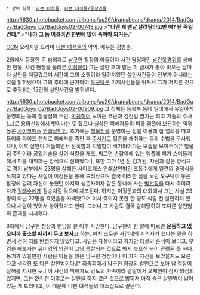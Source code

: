  * 상위 항목: [[나쁜 녀석들]], [[나쁜 녀석들/등장인물]]


http://i630.photobucket.com/albums/uu26/dramabeans/drama/2014/BadGuys/BadGuys_02/BadGuys02-00748.jpg
>'''"너넨 왜 맨날 살려달라고만 해? 난 죽일건데."'''
>'''"내가 그 놈 이길려면 한번에 많이 죽여야 되거든."'''

[[OCN]] 오리지널 드라마 [[나쁜 녀석들]]의 악역. 배우는 김병춘.

2회에서 등장한 주 범죄자로 [[남구현]] 청장의 아들이자 사건 담당자인 [[남건욱]][[경위]]를 상해한 인물. 사건 현장을 둘러본 [[이정문]]이 그는 살인 후에 맡는 피 냄새가 좋아 비오는 날마다 살인을 저질렀으며 세간에 그의 소행이라 알려져있던 살인사건들이 전부가 아니라는 것을 밝혀냈으며 그의 추리에 근거하여 [[오구탁]]은 미제사건들을 뒤져서 그가 저지른 것으로 추정되는 15건의 살인사건을 밝혀낸다. 

http://i630.photobucket.com/albums/uu26/dramabeans/drama/2014/BadGuys/BadGuys_02/BadGuys02-00909.jpg
그 정체는 동북부 동네 일대에서 유일하게 운영되는 동북 철물점의 주인. [[박웅철]]이 보여준 코난과 김전일 뺨치는 최고 기술의 수사(...)로 용의선상에서 벗어나는 듯 했으나 실상은 피해자들의 피를 앰플에 보관하는 악명높은 [[사이코패스]] [[연쇄살인]]범. 초기에는 [[철물점]]을 운영하는 점을 이용해 집 열쇠를 따고 들어와 파이프 렌치로 피해자를 죽인 후 [[주사기]]로 혈흔을 채취하는 등의 수법을 구사했으나, 이후 살인이 거듭되면서 잔혹함과 치밀함이 배가되어가는 모습을 보여주며[* 철물점 주인이라 공업기술을 살려 식칼을 개조, 찌르면 손잡이에 있는 앰플에 피가 스며들게 해서 피를 채취하는 방식으로 진화했다.], 또한 그가 1년 전 검거된, 자신과 같은 방식으로 경기 남부에서 23명을 살해한 사이코패스 연쇄살인범인 조동수에게 일련의 경쟁심을 느끼고 있다는 사실이 이정문을 통해 드러났으며 결국 이러한 점을 노린 오구탁이 놓은 함정에 걸려 자신이 놓쳤던 마지막 생존자이자 같은 동네에 사는 [[박선정]]을 다시 죽이려다가 [[정태수]]에게 짐승처럼 맞으며 체포된다. 하지만 이정문과의 대화에서 그는 사실 23명이 아닌 22명을 죽였음을 자백했으며 미처 죽이지 못한 한 명도 석달 전 살인하려 했으나 사람이 있어서 놓아줬다고 한다. 그러나 그 사람도 결국 살해당하여 또다른 살인범의 존재를 시사했다. 

8화에서 남구현 청장과 면담을 한 이후 사망한다. 남구현이 한 말에 따르면 '''운동하고 있으니까 출소할 때까지 두고 보자'''고 하는, 마치 [[조두순 사건]]때의 피의자가 했다는 말을 하면서 전혀 죄를 반성하지 않았다고. 사인은 자살이라고 하지만 타살의 흔적이 보이고, 부검을 해보자는 유미영의 의견이 그냥 묵살되는 것으로 봐서 높으신 분이 관련된 듯 하다. 동기가 있을만한 사람은 아들을 잃은 남구현 청장이나 이 자가 자신을 보았을지도 모른다고 생각한 또 다른 살인범이다.[* 최종회에서 남구현 청장의 발언으로 보아 남 청장이 살해를 지시한 듯.] 이 사건의 피해자도 강도의 가족이라 결말에서 오재원이 잠시 의심되었지만, 그는 2년 전 이후로는 살인을 하지 않은 것으로 밝혀져 아직 숨은 살인범이 남아 있는 게 드러나고, 이 때문에 나쁜 녀셕들의 재소집으로 끝난다.  
